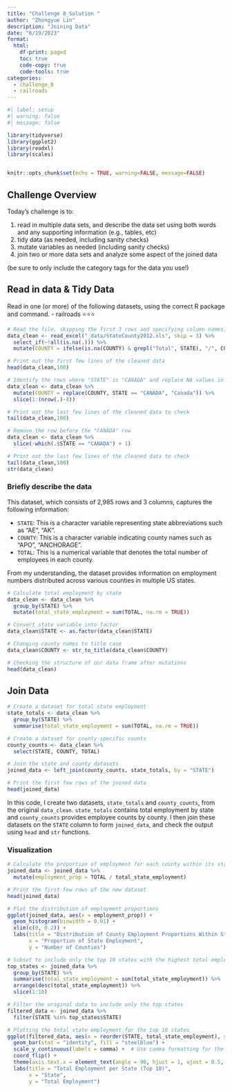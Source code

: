 ```yaml
---
title: "Challenge 8_Solution "
author: "Zhongyue Lin"
description: "Joining Data"
date: "6/19/2023"
format:
  html:
    df-print: paged
    toc: true
    code-copy: true
    code-tools: true
categories:
  - challenge_8
  - railroads
---
```


```r
#| label: setup
#| warning: false
#| message: false

library(tidyverse)
library(ggplot2)
library(readxl)
library(scales)


knitr::opts_chunk$set(echo = TRUE, warning=FALSE, message=FALSE)
```

## Challenge Overview

Today's challenge is to:

1)  read in multiple data sets, and describe the data set using both words and any supporting information (e.g., tables, etc)
2)  tidy data (as needed, including sanity checks)
3)  mutate variables as needed (including sanity checks)
4)  join two or more data sets and analyze some aspect of the joined data

(be sure to only include the category tags for the data you use!)

## Read in data & Tidy Data

Read in one (or more) of the following datasets, using the correct R package and command.
  - railroads  ⭐⭐⭐
```r
# Read the file, skipping the first 3 rows and specifying column names, then remove all columns that are completely empty, then replace NA values in the "COUNTY" column with "/" when "STATE" contains "Total"
data_clean <- read_excel("_data/StateCounty2012.xls", skip = 3) %>%
  select_if(~!all(is.na(.))) %>%
  mutate(COUNTY = ifelse(is.na(COUNTY) & grepl("Total", STATE), "/", COUNTY))

# Print out the first few lines of the cleaned data
head(data_clean,100)

# Identify the rows where "STATE" is "CANADA" and replace NA values in "COUNTY" with "Canada", then remove empty rows above the "CANADA" row
data_clean <- data_clean %>%
  mutate(COUNTY = replace(COUNTY, STATE == "CANADA", "Canada")) %>%
  slice(1:(nrow(.)-4))

# Print out the last few lines of the cleaned data to check
tail(data_clean,100)

# Remove the row before the "CANADA" row
data_clean <- data_clean %>%
  slice(-which(.$STATE == "CANADA") + 1)

# Print out the last few lines of the cleaned data to check
tail(data_clean,100)
str(data_clean)
```

### Briefly describe the data
This dataset, which consists of 2,985 rows and 3 columns, captures the following information:

- `STATE`: This is a character variable representing state abbreviations such as "AE", "AK".
- `COUNTY`: This is a character variable indicating county names such as "APO", "ANCHORAGE".
- `TOTAL`: This is a numerical variable that denotes the total number of employees in each county.

From my understanding, the dataset provides information on employment numbers distributed across various counties in multiple US states.

```r
# Calculate total employment by state
data_clean <- data_clean %>% 
  group_by(STATE) %>% 
  mutate(total_state_employment = sum(TOTAL, na.rm = TRUE))

# Convert state variable into factor
data_clean$STATE <- as.factor(data_clean$STATE)

# Changing county names to title case
data_clean$COUNTY <- str_to_title(data_clean$COUNTY)

# Checking the structure of our data frame after mutations
head(data_clean)
```

## Join Data

```r
# Create a dataset for total state employment
state_totals <- data_clean %>%
  group_by(STATE) %>%
  summarise(total_state_employment = sum(TOTAL, na.rm = TRUE))

# Create a dataset for county-specific counts
county_counts <- data_clean %>%
  select(STATE, COUNTY, TOTAL)

# Join the state and county datasets
joined_data <- left_join(county_counts, state_totals, by = "STATE")

# Print the first few rows of the joined data
head(joined_data)
```
In this code, I create two datasets, `state_totals` and `county_counts`, from the original `data_clean`. `state_totals` contains total employment by state and `county_counts` provides employee counts by county. I then join these datasets on the `STATE` column to form `joined_data`, and check the output using `head` and `str` functions.

### Visualization

```r
# Calculate the proportion of employment for each county within its state
joined_data <- joined_data %>%
  mutate(employment_prop = TOTAL / total_state_employment)

# Print the first few rows of the new dataset
head(joined_data)

# Plot the distribution of employment proportions
ggplot(joined_data, aes(x = employment_prop)) +
  geom_histogram(binwidth = 0.01) +
  xlim(c(0, 0.2)) +
  labs(title = "Distribution of County Employment Proportions Within States",
       x = "Proportion of State Employment",
       y = "Number of Counties")


```


```r
# Subset to include only the top 10 states with the highest total employment
top_states <- joined_data %>%
  group_by(STATE) %>%
  summarise(total_state_employment = sum(total_state_employment)) %>%
  arrange(desc(total_state_employment)) %>%
  slice(1:10)

# Filter the original data to include only the top states
filtered_data <- joined_data %>% 
  filter(STATE %in% top_states$STATE)

# Plotting the total state employment for the top 10 states
ggplot(filtered_data, aes(x = reorder(STATE, total_state_employment), y = total_state_employment)) +
  geom_bar(stat = "identity", fill = "steelblue") +
  scale_y_continuous(labels = comma) +  # Use comma formatting for the y axis
  coord_flip() +
  theme(axis.text.x = element_text(angle = 90, hjust = 1, vjust = 0.5, size = 8)) +
  labs(title = "Total Employment per State (Top 10)",
       x = "State",
       y = "Total Employment")


```

